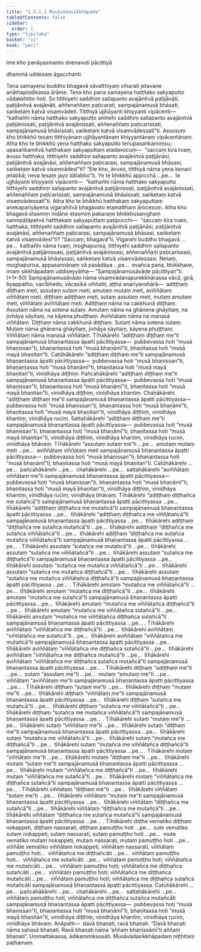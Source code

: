 ```yaml
---
title: "1.5.1.1 Musāvādasikkhāpada"
tableOfContents: false
sidebar:
  order: 1
type: "tipitaka"
basket: "vi"
book: "paci"
---
```



<DynamicBreadcrumb />


<Paragraph number="2" type="center" book="paci">
Ime kho panāyasmanto dvenavuti pācittiyā

  
dhammā uddesaṃ āgacchanti.


</Paragraph>

<Division number="1" book="paci" bookNo="2" page="1">

<Paragraph number="3" book="paci">
Tena samayena buddho bhagavā sāvatthiyaṃ viharati jetavane anāthapiṇḍikassa ārāme. Tena kho pana samayena hatthako sakyaputto vādakkhitto hoti. So titthiyehi saddhiṃ sallapanto avajānitvā paṭijānāti, paṭijānitvā avajānāti, aññenaññaṃ paṭicarati, sampajānamusā bhāsati, saṅketaṃ katvā visaṃvādeti. Titthiyā ujjhāyanti khiyyanti vipācenti—  “kathañhi nāma hatthako sakyaputto amhehi saddhiṃ sallapanto avajānitvā paṭijānissati, paṭijānitvā avajānissati, aññenaññaṃ paṭicarissati, sampajānamusā bhāsissati, saṅketaṃ katvā visaṃvādessatī”ti.
</Paragraph>

<Paragraph number="4" book="paci">
Assosuṃ kho bhikkhū tesaṃ titthiyānaṃ ujjhāyantānaṃ khiyyantānaṃ vipācentānaṃ. Atha kho te bhikkhū yena hatthako sakyaputto tenupasaṅkamiṃsu; upasaṅkamitvā hatthakaṃ sakyaputtaṃ etadavocuṃ—  “saccaṃ kira tvaṃ, āvuso hatthaka, titthiyehi saddhiṃ sallapanto avajānitvā paṭijānāsi, paṭijānitvā avajānāsi, aññenaññaṃ paṭicarasi, sampajānamusā bhāsasi, saṅketaṃ katvā visaṃvādesī”ti? “Ete kho, āvuso, titthiyā nāma yena kenaci jetabbā; neva tesaṃ jayo dātabbo”ti. Ye te bhikkhū appicchā …pe…  te ujjhāyanti khiyyanti vipācenti—  “kathañhi nāma hatthako sakyaputto titthiyehi saddhiṃ sallapanto avajānitvā paṭijānissati, paṭijānitvā avajānissati, aññenaññaṃ paṭicarissati, sampajānamusā bhāsissati, saṅketaṃ katvā visaṃvādessatī”ti.
</Paragraph>

<Paragraph number="5" book="paci">
Atha kho te bhikkhū hatthakaṃ sakyaputtaṃ anekapariyāyena vigarahitvā bhagavato etamatthaṃ ārocesuṃ. Atha kho bhagavā etasmiṃ nidāne etasmiṃ pakaraṇe bhikkhusaṃghaṃ sannipātāpetvā hatthakaṃ sakyaputtaṃ paṭipucchi—  “saccaṃ kira tvaṃ, hatthaka, titthiyehi saddhiṃ sallapanto avajānitvā paṭijānāsi, paṭijānitvā avajānāsi, aññenaññaṃ paṭicarasi, sampajānamusā bhāsasi, saṅketaṃ katvā visaṃvādesī”ti? “Saccaṃ, bhagavā”ti. Vigarahi buddho bhagavā …pe…  kathañhi nāma tvaṃ, moghapurisa, titthiyehi saddhiṃ sallapanto avajānitvā paṭijānissasi, paṭijānitvā avajānissasi, aññenaññaṃ paṭicarissasi, sampajānamusā bhāsissasi, saṅketaṃ katvā visaṃvādessasi. Netaṃ, moghapurisa, appasannānaṃ vā pasādāya …pe…  evañca pana, bhikkhave, imaṃ sikkhāpadaṃ uddiseyyātha—
</Paragraph>

</Division>
<Division number="2" book="paci" bookNo="2" page="2">

<Paragraph number="6" book="paci">
<Emphasis>“Sampajānamusāvāde pācittiyan”</Emphasis>ti. (*1*:<Emphasis>50</Emphasis>)
</Paragraph>

</Division>
<Division number="3" book="paci" bookNo="2" page="2">

<Paragraph number="7" book="paci">
<Emphasis>Sampajānamusāvādo</Emphasis> nāma visaṃvādanapurekkhārassa vācā, girā, byappatho, vacībhedo, vācasikā viññatti, aṭṭha anariyavohārā—  adiṭṭhaṃ diṭṭhaṃ meti, assutaṃ sutaṃ meti, amutaṃ mutaṃ meti, aviññātaṃ viññātaṃ meti, diṭṭhaṃ adiṭṭhaṃ meti, sutaṃ assutaṃ meti, mutaṃ amutaṃ meti, viññātaṃ aviññātaṃ meti.
</Paragraph>

<Paragraph number="8" book="paci">
<Emphasis>Adiṭṭhaṃ</Emphasis> nāma na cakkhunā diṭṭhaṃ. <Emphasis>Assutaṃ</Emphasis> nāma na sotena sutaṃ. <Emphasis>Amutaṃ</Emphasis> nāma na ghānena ghāyitaṃ, na jivhāya sāyitaṃ, na kāyena phuṭṭhaṃ. <Emphasis>Aviññātaṃ</Emphasis> nāma na manasā viññātaṃ. <Emphasis>Diṭṭhaṃ</Emphasis> nāma cakkhunā diṭṭhaṃ. <Emphasis>Sutaṃ</Emphasis> nāma sotena sutaṃ. <Emphasis>Mutaṃ</Emphasis> nāma ghānena ghāyitaṃ, jivhāya sāyitaṃ, kāyena phuṭṭhaṃ. <Emphasis>Viññātaṃ</Emphasis> nāma manasā viññātaṃ.
</Paragraph>

</Division>
<Division number="4" book="paci" bookNo="2" page="2">

<Paragraph number="9" book="paci">
Tīhākārehi “adiṭṭhaṃ diṭṭhaṃ me”ti sampajānamusā bhaṇantassa āpatti pācittiyassa—  pubbevassa hoti “musā bhaṇissan”ti, bhaṇantassa hoti “musā bhaṇāmī”ti, bhaṇitassa hoti “musā mayā bhaṇitan”ti.
</Paragraph>

<Paragraph number="10" book="paci">
Catūhākārehi “adiṭṭhaṃ diṭṭhaṃ me”ti sampajānamusā bhaṇantassa āpatti pācittiyassa—  pubbevassa hoti “musā bhaṇissan”ti, bhaṇantassa hoti “musā bhaṇāmī”ti, bhaṇitassa hoti “musā mayā bhaṇitan”ti, vinidhāya diṭṭhiṃ.
</Paragraph>

<Paragraph number="11" book="paci">
Pañcahākārehi “adiṭṭhaṃ diṭṭhaṃ me”ti sampajānamusā bhaṇantassa āpatti pācittiyassa—  pubbevassa hoti “musā bhaṇissan”ti, bhaṇantassa hoti “musā bhaṇāmī”ti, bhaṇitassa hoti “musā mayā bhaṇitan”ti, vinidhāya diṭṭhiṃ, vinidhāya khantiṃ.
</Paragraph>

<Paragraph number="12" book="paci">
Chahākārehi “adiṭṭhaṃ diṭṭhaṃ me”ti sampajānamusā bhaṇantassa āpatti pācittiyassa—  pubbevassa hoti “musā bhaṇissan”ti, bhaṇantassa hoti “musā bhaṇāmī”ti, bhaṇitassa hoti “musā mayā bhaṇitan”ti, vinidhāya diṭṭhiṃ, vinidhāya khantiṃ, vinidhāya ruciṃ.
</Paragraph>

<Paragraph number="13" book="paci">
Sattahākārehi “adiṭṭhaṃ diṭṭhaṃ me”ti sampajānamusā bhaṇantassa āpatti pācittiyassa—  pubbevassa hoti “musā bhaṇissan”ti, bhaṇantassa hoti “musā bhaṇāmī”ti, bhaṇitassa hoti “musā mayā bhaṇitan”ti, vinidhāya diṭṭhiṃ, vinidhāya khantiṃ, vinidhāya ruciṃ, vinidhāya bhāvaṃ.
</Paragraph>

</Division>
<Division number="5" book="paci" bookNo="2" page="3">

<Paragraph number="14" book="paci">
Tīhākārehi “assutaṃ sutaṃ me”ti …pe…  amutaṃ mutaṃ meti …pe…  aviññātaṃ viññātaṃ meti sampajānamusā bhaṇantassa āpatti pācittiyassa—  pubbevassa hoti “musā bhaṇissan”ti, bhaṇantassa hoti “musā bhaṇāmī”ti, bhaṇitassa hoti “musā mayā bhaṇitan”ti.
</Paragraph>

<Paragraph number="15" book="paci">
Catūhākārehi …pe…  pañcahākārehi …pe…  chahākārehi …pe…  sattahākārehi “aviññātaṃ viññātaṃ me”ti sampajānamusā bhaṇantassa āpatti pācittiyassa—  pubbevassa hoti “musā bhaṇissan”ti, bhaṇantassa hoti “musā bhaṇāmī”ti, bhaṇitassa hoti “musā mayā bhaṇitan”ti, vinidhāya diṭṭhiṃ, vinidhāya khantiṃ, vinidhāya ruciṃ, vinidhāya bhāvaṃ.
</Paragraph>

</Division>
<Division number="6" book="paci" bookNo="2" page="3">

<Paragraph number="16" book="paci">
Tīhākārehi “adiṭṭhaṃ diṭṭhañca me sutañcā”ti sampajānamusā bhaṇantassa āpatti pācittiyassa …pe…  tīhākārehi “adiṭṭhaṃ diṭṭhañca me mutañcā”ti sampajānamusā bhaṇantassa āpatti pācittiyassa …pe…  tīhākārehi “adiṭṭhaṃ diṭṭhañca me viññātañcā”ti sampajānamusā bhaṇantassa āpatti pācittiyassa …pe…  tīhākārehi adiṭṭhaṃ “diṭṭhañca me sutañca mutañcā”ti …pe…  tīhākārehi adiṭṭhaṃ “diṭṭhañca me sutañca viññātañcā”ti …pe…  tīhākārehi adiṭṭhaṃ “diṭṭhañca me sutañca mutañca viññātañcā”ti sampajānamusā bhaṇantassa āpatti pācittiyassa …pe… .
</Paragraph>

<Paragraph number="17" book="paci">
Tīhākārehi assutaṃ “sutañca me mutañcā”ti …pe…  tīhākārehi assutaṃ “sutañca me viññātañcā”ti …pe…  tīhākārehi assutaṃ “sutañca me diṭṭhañcā”ti sampajānamusā bhaṇantassa āpatti pācittiyassa …pe…  tīhākārehi assutaṃ “sutañca me mutañca viññātañcā”ti …pe…  tīhākārehi assutaṃ “sutañca me mutañca diṭṭhañcā”ti …pe…  tīhākārehi assutaṃ “sutañca me mutañca viññātañca diṭṭhañcā”ti sampajānamusā bhaṇantassa āpatti pācittiyassa …pe… .
</Paragraph>

<Paragraph number="18" book="paci">
Tīhākārehi amutaṃ “mutañca me viññātañcā”ti …pe…  tīhākārehi amutaṃ “mutañca me diṭṭhañcā”ti …pe…  tīhākārehi amutaṃ “mutañca me sutañcā”ti sampajānamusā bhaṇantassa āpatti pācittiyassa …pe…  tīhākārehi amutaṃ “mutañca me viññātañca diṭṭhañcā”ti …pe…  tīhākārehi amutaṃ “mutañca me viññātañca sutañcā”ti …pe…  tīhākārehi amutaṃ “mutañca me viññātañca diṭṭhañca sutañcā”ti sampajānamusā bhaṇantassa āpatti pācittiyassa …pe… .
</Paragraph>

<Paragraph number="19" book="paci">
Tīhākārehi aviññātaṃ “viññātañca me diṭṭhañcā”ti …pe…  tīhākārehi aviññātaṃ “viññātañca me sutañcā”ti …pe…  tīhākārehi aviññātaṃ “viññātañca me mutañcā”ti sampajānamusā bhaṇantassa āpatti pācittiyassa …pe…  tīhākārehi aviññātaṃ “viññātañca me diṭṭhañca sutañcā”ti …pe…  tīhākārehi aviññātaṃ “viññātañca me diṭṭhañca mutañcā”ti …pe…  tīhākārehi aviññātaṃ “viññātañca me diṭṭhañca sutañca mutañcā”ti sampajānamusā bhaṇantassa āpatti pācittiyassa …pe… .
</Paragraph>

</Division>
<Division number="7" book="paci" bookNo="2" page="4">

<Paragraph number="20" book="paci">
Tīhākārehi diṭṭhaṃ “adiṭṭhaṃ me”ti …pe…  sutaṃ “assutaṃ me”ti …pe…  mutaṃ “amutaṃ me”ti …pe…  viññātaṃ “aviññātaṃ me”ti sampajānamusā bhaṇantassa āpatti pācittiyassa …pe… .
</Paragraph>

</Division>
<Division number="8" book="paci" bookNo="2" page="4">

<Paragraph number="21" book="paci">
Tīhākārehi diṭṭhaṃ “sutaṃ me”ti …pe…  tīhākārehi diṭṭhaṃ “mutaṃ me”ti …pe…  tīhākārehi diṭṭhaṃ “viññātaṃ me”ti sampajānamusā bhaṇantassa āpatti pācittiyassa …pe…  tīhākārehi diṭṭhaṃ “sutañca me mutañcā”ti …pe…  tīhākārehi diṭṭhaṃ “sutañca me viññātañcā”ti …pe…  tīhākārehi diṭṭhaṃ “sutañca me mutañca viññātañcā”ti sampajānamusā bhaṇantassa āpatti pācittiyassa …pe… .
</Paragraph>

<Paragraph number="22" book="paci">
Tīhākārehi sutaṃ “mutaṃ me”ti …pe…  tīhākārehi sutaṃ “viññātaṃ me”ti …pe…  tīhākārehi sutaṃ “diṭṭhaṃ me”ti sampajānamusā bhaṇantassa āpatti pācittiyassa …pe…  tīhākārehi sutaṃ “mutañca me viññātañcā”ti …pe…  tīhākārehi sutaṃ “mutañca me diṭṭhañcā”ti …pe…  tīhākārehi sutaṃ “mutañca me viññātañca diṭṭhañcā”ti sampajānamusā bhaṇantassa āpatti pācittiyassa …pe… .
</Paragraph>

<Paragraph number="23" book="paci">
Tīhākārehi mutaṃ “viññātaṃ me”ti …pe…  tīhākārehi mutaṃ “diṭṭhaṃ me”ti …pe…  tīhākārehi mutaṃ “sutaṃ me”ti sampajānamusā bhaṇantassa āpatti pācittiyassa …pe…  tīhākārehi mutaṃ “viññātañca me diṭṭhañcā”ti …pe…  tīhākārehi mutaṃ “viññātañca me sutañcā”ti …pe…  tīhākārehi mutaṃ “viññātañca me diṭṭhañca sutañcā”ti sampajānamusā bhaṇantassa āpatti pācittiyassa …pe… .
</Paragraph>

<Paragraph number="24" book="paci">
Tīhākārehi viññātaṃ “diṭṭhaṃ me”ti …pe…  tīhākārehi viññātaṃ “sutaṃ me”ti …pe…  tīhākārehi viññātaṃ “mutaṃ me”ti sampajānamusā bhaṇantassa āpatti pācittiyassa …pe…  tīhākārehi viññātaṃ “diṭṭhañca me sutañcā”ti …pe…  tīhākārehi viññātaṃ “diṭṭhañca me mutañcā”ti …pe…  tīhākārehi viññātaṃ “diṭṭhañca me sutañca mutañcā”ti sampajānamusā bhaṇantassa āpatti pācittiyassa …pe… .
</Paragraph>

</Division>
<Division number="9" book="paci" bookNo="2" page="5">

<Paragraph number="25" book="paci">
Tīhākārehi diṭṭhe vematiko diṭṭhaṃ nokappeti, diṭṭhaṃ nassarati, diṭṭhaṃ pamuṭṭho hoti …pe…  sute vematiko sutaṃ nokappeti, sutaṃ nassarati, sutaṃ pamuṭṭho hoti …pe…  mute vematiko mutaṃ nokappeti, mutaṃ nassarati, mutaṃ pamuṭṭho hoti …pe…  viññāte vematiko viññātaṃ nokappeti, viññātaṃ nassarati, viññātaṃ pamuṭṭho hoti…  viññātañca me diṭṭhañcāti …pe…  viññātaṃ pamuṭṭho hoti…  viññātañca me sutañcāti …pe…  viññātaṃ pamuṭṭho hoti; viññātañca me mutañcāti …pe…  viññātaṃ pamuṭṭho hoti; viññātañca me diṭṭhañca sutañcāti …pe…  viññātaṃ pamuṭṭho hoti; viññātañca me diṭṭhañca mutañcāti …pe…  viññātaṃ pamuṭṭho hoti; viññātañca me diṭṭhañca sutañca mutañcāti sampajānamusā bhaṇantassa āpatti pācittiyassa.
</Paragraph>

</Division>
<Division number="10" book="paci" bookNo="2" page="6">

<Paragraph number="26" book="paci">
Catūhākārehi …pe…  pañcahākārehi …pe…  chahākārehi …pe…  sattahākārehi …pe…  viññātaṃ pamuṭṭho hoti, viññātañca me diṭṭhañca sutañca mutañcāti sampajānamusā bhaṇantassa āpatti pācittiyassa—  pubbevassa hoti “musā bhaṇissan”ti, bhaṇantassa hoti “musā bhaṇāmī”ti, bhaṇitassa hoti “musā mayā bhaṇitan”ti, vinidhāya diṭṭhiṃ, vinidhāya khantiṃ, vinidhāya ruciṃ, vinidhāya bhāvaṃ.
</Paragraph>

</Division>
<Division number="11" book="paci" bookNo="2" page="6">

<Paragraph number="27" book="paci">
Anāpatti—  davā bhaṇati, ravā bhaṇati. “<Emphasis>Davā bhaṇati</Emphasis> nāma sahasā bhaṇati. <Emphasis>Ravā bhaṇati</Emphasis> nāma ‘aññaṃ bhaṇissāmī’ti aññaṃ bhaṇati”. Ummattakassa, ādikammikassāti.

</Paragraph>
</Division>

<Paragraph number="28" type="center" book="paci">
Musāvādasikkhāpadaṃ niṭṭhitaṃ paṭhamaṃ.
</Paragraph>